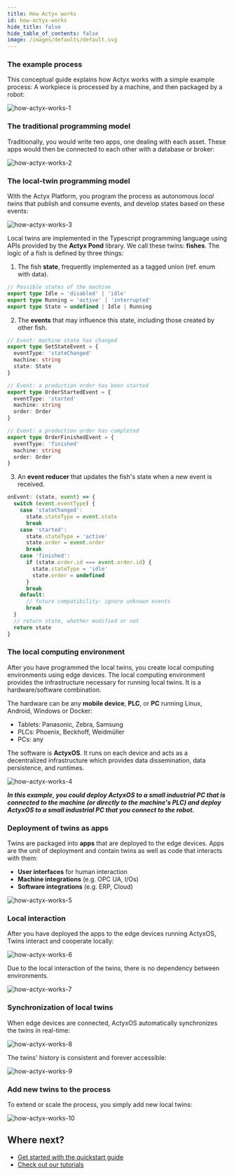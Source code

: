 ```yaml
---
title: How Actyx works
id: how-actyx-works
hide_title: false
hide_table_of_contents: false
image: /images/defaults/default.svg
---
```


### The example process

This conceptual guide explains how Actyx works with a simple example process: A workpiece is processed by a machine, and then packaged by a robot:

![how-actyx-works-1](/images/conceptual/how-actyx-works/how-actyx-works-1.png)

### The traditional programming model

Traditionally, you would write two apps, one dealing with each asset. These apps would then be connected to each other with a database or broker:

![how-actyx-works-2](/images/conceptual/how-actyx-works/how-actyx-works-2.png)

### The local-twin programming model

With the Actyx Platform, you program the process as autonomous _local twins_ that publish and consume events, and develop states based on these events:

![how-actyx-works-3](/images/conceptual/how-actyx-works/how-actyx-works-3.png)

Local twins are implemented in the Typescript programming language using APIs provided by the **Actyx Pond** library.
We call these twins: **fishes**. The logic of a fish is defined by three things:

1. The fish **state**, frequently implemented as a tagged union (ref. enum with data).

<!-- prettier-ignore -->
  ```ts
  // Possible states of the machine
  export type Idle = 'disabled' | 'idle'
  export type Running = 'active' | 'interrupted'
  export type State = undefined | Idle | Running
  ```

<!-- markdownlint-disable -->

2. The **events** that may influence this state, including those created by other fish.

<!-- markdownlint-restore -->

<!-- prettier-ignore -->
  ```ts
  // Event: machine state has changed
  export type SetStateEvent = {
    eventType: 'stateChanged'
    machine: string
    state: State
  }

  // Event: a production order has been started
  export type OrderStartedEvent = {
    eventType: 'started'
    machine: string
    order: Order
  }

  // Event: a production order has completed
  export type OrderFinishedEvent = {
    eventType: 'finished'
    machine: string
    order: Order
  }
  ```

<!-- markdownlint-disable -->

3. An **event reducer** that updates the fish's state when a new event is received.

<!-- markdownlint-restore -->

<!-- prettier-ignore -->
  ```ts
  onEvent: (state, event) => {
    switch (event.eventType) {
      case 'stateChanged':
        state.stateType = event.state
        break
      case 'started':
        state.stateType = 'active'
        state.order = event.order
        break
      case 'finished':
        if (state.order.id === event.order.id) {
          state.stateType = 'idle'
          state.order = undefined
        }
        break
      default:
        // future compatibility: ignore unknown events
        break
    }
    // return state, whether modified or not
    return state
  }
  ```

### The local computing environment

After you have programmed the local twins, you create local computing environments using edge devices. The local computing environment provides the infrastructure necessary for running local twins. It is a hardware/software combination.

The hardware can be any **mobile device**, **PLC**, or **PC** running Linux, Android, Windows or Docker:

- Tablets: Panasonic, Zebra, Samsung
- PLCs: Phoenix, Beckhoff, Weidmüller
- PCs: any

The software is **ActyxOS**. It runs on each device and acts as a decentralized infrastructure which provides data dissemination, data persistence, and runtimes.

![how-actyx-works-4](/images/conceptual/how-actyx-works/how-actyx-works-4.png)

_**In this example, you could deploy ActyxOS to a small industrial PC that is connected to the machine (or directly to the machine's PLC) and deploy ActyxOS to a small industrial PC that you connect to the robot.**_

### Deployment of twins as apps

Twins are packaged into **apps** that are deployed to the edge devices. Apps are the unit of deployment and contain twins as well as code that interacts with them:

- **User interfaces** for human interaction
- **Machine integrations** (e.g. OPC UA, I/Os)
- **Software integrations** (e.g. ERP, Cloud)

![how-actyx-works-5](/images/conceptual/how-actyx-works/how-actyx-works-5.png)

### Local interaction

After you have deployed the apps to the edge devices running ActyxOS, Twins interact and cooperate locally:

![how-actyx-works-6](/images/conceptual/how-actyx-works/how-actyx-works-6.png)

Due to the local interaction of the twins, there is no dependency between environments.

![how-actyx-works-7](/images/conceptual/how-actyx-works/how-actyx-works-7.png)

### Synchronization of local twins

When edge devices are connected, ActyxOS automatically synchronizes the twins in real-time:

![how-actyx-works-8](/images/conceptual/how-actyx-works/how-actyx-works-8.png)

The twins' history is consistent and forever accessible:

![how-actyx-works-9](/images/conceptual/how-actyx-works/how-actyx-works-9.png)

### Add new twins to the process

To extend or scale the process, you simply add new local twins:

![how-actyx-works-10](/images/conceptual/how-actyx-works/how-actyx-works-10.png)

## Where next?

- [Get started with the quickstart guide](../tutorials/quickstart)
- [Check out our tutorials](../tutorials/overview)
